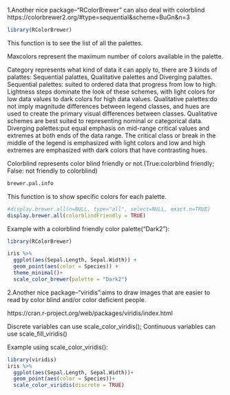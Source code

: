 
1.Another nice package--"RColorBrewer" can also deal with colorblind
https://colorbrewer2.org/#type=sequential&scheme=BuGn&n=3

```r
library(RColorBrewer)
```


This function is to see the list of all the palettes.

Maxcolors represent the maximum number of colors available in the palette.

Category represents what kind of data it can apply to, there are 3 kinds of palattes: Sequential palattes, Qualitative palettes and Diverging palattes.
Sequential palettes: suited to ordered data that progress from low to high. Lightness steps dominate the look of these schemes, with light colors for low data values to dark colors for high data values.
Qualitative palettes:do not imply magnitude differences between legend classes, and hues are used to create the primary visual differences between classes. Qualitative schemes are best suited to representing nominal or categorical data.
Diverging palettes:put equal emphasis on mid-range critical values and extremes at both ends of the data range. The critical class or break in the middle of the legend is emphasized with light colors and low and high extremes are emphasized with dark colors that have contrasting hues.

Colorblind represents color blind friendly or not.(True:colorblind friendly; False: not friendly to colorblind)

```r
brewer.pal.info
```

This function is to show specific colors for each palette.
```r
#display.brewer.all(n=NULL, type="all", select=NULL, exact.n=TRUE)
display.brewer.all(colorblindFriendly = TRUE)
```

Example with a colorblind friendly color palette("Dark2"):
```r

library(RColorBrewer)

iris %>%
  ggplot(aes(Sepal.Length, Sepal.Width)) + 
  geom_point(aes(color = Species)) +
  theme_minimal()+
  scale_color_brewer(palette = "Dark2")

```


2.Another nice package--"viridis":aims to draw images that are easier to read by color blind and/or color deficient people.

https://cran.r-project.org/web/packages/viridis/index.html

Discrete variables can use scale_color_viridis(); Continuous variables can use scale_fill_viridis()

Example using scale_color_viridis():

```r
library(viridis)
iris %>%
  ggplot(aes(Sepal.Length, Sepal.Width))+
  geom_point(aes(color = Species))+
  scale_color_viridis(discrete = TRUE)
```





